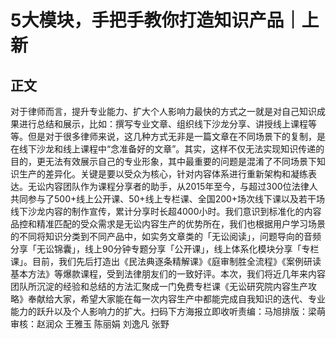 # 5大模块，手把手教你打造知识产品｜上新
## 正文
对于律师而言，提升专业能力、扩大个人影响力最快的方式之一就是对自己知识成果进行总结和展示，比如：撰写专业文章、组织线下沙龙分享、讲授线上课程等等。但是对于很多律师来说，这几种方式无非是一篇文章在不同场景下的复制，是在线下沙龙和线上课程中“念准备好的文章”。其实，这样不仅无法实现知识传递的目的，更无法有效展示自己的专业形象，其中最重要的问题是混淆了不同场景下知识生产的差异化。关键是要以受众为核心，针对内容体系进行重新架构和凝练表达。无讼内容团队作为课程分享者的助手，从2015年至今，与超过300位法律人共同参与了500+线上公开课、50+线上专栏课、全国200+场次线下课以及若干场线下沙龙内容的制作宣传，累计分享时长超4000小时。我们意识到标准化的内容品控和精准匹配的受众需求是无讼内容生产的优势所在，我们也根据用户学习场景的不同将知识分类到不同产品中，如实务文章类的「无讼阅读」，问题导向的音频分享「无讼锦囊」，线上90分钟专题分享「公开课」，线上体系化模块分享「专栏课」。目前，我们先后打造出《民法典逐条精解课》《庭审制胜全流程》《案例研读基本方法》等爆款课程，受到法律朋友们的一致好评。本次，我们将近几年来内容团队所沉淀的经验和总结的方法汇聚成一门免费专栏课《无讼研究院内容生产攻略》奉献给大家，希望大家能在每一次内容生产中都能完成自我知识的迭代、专业能力的跃升以及个人影响力的扩大。扫码下方海报立即收听责编：马旭排版：梁萌审核：赵润众 王雅玉 陈丽娟 刘逸凡 张野